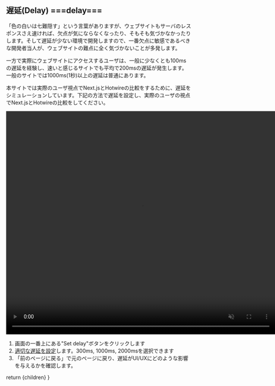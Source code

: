 
## 遅延(Delay) ===delay===

「色の白いは七難隠す」という言葉がありますが、ウェブサイトもサーバのレスポンスさえ速ければ、欠点が気にならなくなったり、そもそも気づかなかったりします。そして遅延が少ない環境で開発しますので、一番欠点に敏感であるべきな開発者当人が、ウェブサイトの難点に全く気づかないことが多発します。

一方で実際にウェブサイトにアクセスするユーザは、一般に少なくとも100msの遅延を経験し、速いと感じるサイトでも平均で200msの遅延が発生します。一般のサイトでは1000ms(1秒)以上の遅延は普通にあります。

本サイトでは実際のユーザ視点でNext.jsとHotwireの比較をするために、遅延をシミュレーションしています。下記の方法で遅延を設定し、実際のユーザの視点でNext.jsとHotwireの比較をしてください。

<video width="733" height="606" muted autoPlay controls loop className="my-8">
  <source src="/videos/delay.mov" type="video/mp4"></source>
</video>

1. 画面の一番上にある"Set delay"ボタンをクリックします
2. [適切な遅延を設定](/commentaries/instructions#delay)します。300ms, 1000ms, 2000msを選択できます
3. 「前のページに戻る」で元のページに戻り、遅延がUI/UXにどのような影響を与えるかを確認します。



  return <CommentaryLayout
    title="Glossary"
    subtitle="言葉の定義"
    section="Appendix">
    <MDXRenderer>{children}</MDXRenderer>
  </CommentaryLayout>
}
